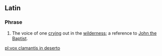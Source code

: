 ==Latin==

===Phrase===
{{head|la|phrase|head=[[vox|vōx]] [[clamo#Latin|clāmantis]] [[in#Latin|in]] [[desertus|dēserto]]}}

# The voice of one [[cry]]ing out in the [[wilderness]]; a reference to [[John the Baptist]].

[[pl:vox clamantis in deserto]]